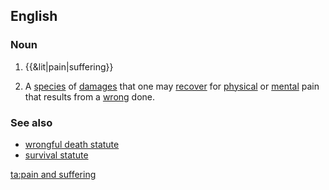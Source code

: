 ==English==

===Noun===
{{en-noun|sg=[[pain]] and [[suffering]]|-}}

# {{&lit|pain|suffering}}
# {{legal}} A [[species]] of [[damages]] that one may [[recover]] for [[physical]] or [[mental]] pain that results from a [[wrong]] done.

===See also===
* [[wrongful death statute]]
* [[survival statute]]

[[ta:pain and suffering]]
